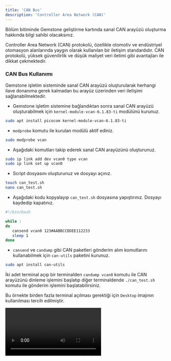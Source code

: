 ```yaml
---
title: 'CAN Bus'
description: 'Controller Area Network (CAN)'
---
```


<Tip>
Bölüm bitiminde Gemstone geliştirme kartında sanal CAN arayüzü oluşturma hakkında bilgi sahibi olacaksınız.
</Tip>

Controller Area Network (CAN) protokolü, özellikle otomotiv ve endüstriyel otomasyon alanlarında yaygın olarak 
kullanılan bir iletişim standardıdır. CAN protokolü, yüksek güvenilirlik ve düşük maliyet veri iletimi 
gibi avantajları ile dikkat çekmektedir. 

### CAN Bus Kullanımı

Gemstone işletim sisteminde sanal CAN arayüzü oluşturularak herhangi ilave donanıma gerek kalmadan bu arayüz üzerinden 
veri iletişimi sağlanabilmektedir.

* Gemstone işletim sistemine bağlandıktan sonra sanal CAN arayüzü oluşturabilmek için `kernel-module-vcan-6.1.83-ti` 
modülünü kurunuz.

```bash
sudo apt install picocom kernel-module-vcan-6.1.83-ti
```
* `modprobe` komutu ile kurulan modülü aktif ediniz.

```bash
sudo modprobe vcan
```
* Aşağıdaki komutları takip ederek sanal CAN arayüzünü oluşturunuz.

```bash
sudo ip link add dev vcan0 type vcan
sudo ip link set up vcan0
```

* Script dosyasını oluşturunuz ve dosyayı açınız.
```bash
touch can_test.sh
nano can_test.sh
```

* Aşağıdaki kodu kopyalayıp ``can_test.sh`` dosyasına yapıştırınız. Dosyayı kaydedip kapatınız.
```bash
#!/bin/bash

while :
do
   cansend vcan0 123#AABBCCDDEE112233
   sleep 1
done
```

* `cansend` ve `candump` gibi CAN paketleri gönderim alım komutlarını kullanabilmek için `can-utils`
paketini kurunuz.

```bash
sudo apt install can-utils
```
İki adet terminal açıp bir terminalden `candump vcan0` komutu ile CAN arayüzünü dinleme işlemini başlatıp
diğer terminaldende `./can_test.sh` komutu ile gönderim işlemini başlatabilirsiniz.


<Note> Bu örnekte birden fazla terminal açılması gerektiği için `Desktop` imajının kullanılması tercih edilmiştir.</Note>


<Frame caption="Sanal CAN arayüzü üzerinden haberleşme">
  <video controls className="w-full aspect-video" src="/videos/can-test.mp4"></video>
</Frame>
